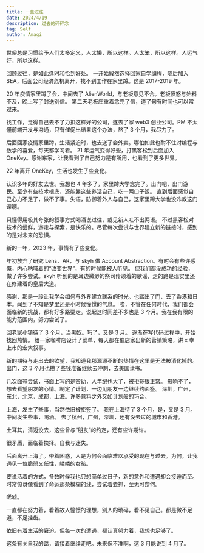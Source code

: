 ```yaml
---
title: 一些过往
date: 2024/4/19
description: 过去的碎碎念
tag: Self
author: Amagi
---
```


世俗总是习惯给予人们太多定义，人太懒，所以这样。人太笨，所以这样。人运气好，所以这样。

回顾过往，是如此逢时和恰到好处。
一开始毅然选择回家自学编程，随后加入 SEA，后面公司经济危机离开，找不到工作在家里蹲。这是 2017-2019 年。

20 年疫情家里蹲了会，中间去了 AlienWorld，与老板意见不合。老板愤怒与始料不及，晚上写了封送别信。
第二天老板庄重着念完了信，道了句有时间也可以常过来。

找工作，觉得自己去不了力扣这样好的公司，遂去了家 web3 创业公司。PM 不太懂前端开发与沟通，只有催促出结果这个办法，熬了 3 个月，我尽力了。

后面回家疫情家里蹲，生活紧迫时，也去送了会外卖。哪怕如此也耐不住对编程与数学的喜爱，每天都学习着。
21 年运气变得好些，打黑客松到后面加入 OneKey。感谢东家，让我看到了自己努力是有所用，也看到了更多世界。

22 年离开 OneKey，生活也发生了些变化。

认识多年的好友去世。我想也 4 年多了，家里蹲大学念完了。出门吧，出门游民。至少有些技术根底，还能靠这些养活自己，吃一两口子饭。
直到后面感觉自己心力不足了，做不了事。失语，防御着外人与自己，这家里蹲大学也没咋教这门课啊。

只懂得用极其夸张的叙事方式喝酒说过往，或见新人吐不出两语。
不过黑客松对技术的尝鲜，游走与探索，是快乐的。尽管每次尝试与世界建立新的链接时，感到的是对未来的恐惧。

新的一年，2023 年，事情有了些变化。

年初放弃了研究 Lens、AR，与 skyh 做 Account Abstraction。有时会有些许感慨，内心呐喊着的“改变世界”，有的时候能被人听见。
但我们都没成功的经验，做了许多尝试。skyh 听到的是耳边微渺的祭司传颂着的歌谣，走的路是现实里还在修建着的皇后大道。

感谢，那是一段让我学会如何与外界建立联系的时光。也踏出了门，去了香港和日本。闻到了不知是梦里还是小时候憧憬的气息。
唉，不管在任何时代，我们都会面临新的挑战，都有好多路要走。说起这时间差不多也是 3 个月。我在我有限的能力范围内，努力尝试了。

回老家小镇待了 3 个月，当黑奴。巧了，又是 3 月。
逐渐在写代码过程中，开始找回热情。
给一家咖啡店设计了菜单，每天都在催店家出新的营销策略，讲 x 幸上市的宏大叙事。

新的期待与走出去的欲望，我知道我那源源不断的热情在这里是无法被消化掉的。
出门，这 3 个月也攒了些钱准备继续去冲刺，去美国读书。

几次面签尝试，书面上写的是赞助，人年纪也大了，被拒签很正常。
影响不了，想去看望朋友的心情。制定了计划，一边见朋友一边继续约面签。
深圳，广州，东北，北京，成都，上海。许多意料之外又如计划般的巧合。

上海，发生了些事，当然依旧被拒签了。
我在上海待了 3 个月，是，又是 3 月。
中间发生些事，喝酒。
去了杭州，广州，深圳，还有没去过的城市和香港。

土耳其，清迈没去，这些曾与“朋友”的约定，还有些许期许。

很矛盾，面临着抉择。自我与迷失。

后面离开上海了。带着困惑，人是为何会面临难以承受的现在与过去。为何，让我遇见一位脆弱又任性，嶙嶙的女孩。

要说活着的方式，多数时候我也只想简单过日子，新的意外和遭遇却会接踵而至。时常惊讶像看到了命运那条模糊的线，尝试着去抓，至无可奈何。

唏嘘。

一直都在努力着，看着故人憧憬的理想，别人的琐碎，看不见自己。都是微不足道，不足挂齿。

依旧有着生活的窘迫。但每一次的遭遇，都认真努力着，我想也足够了。

这条有关自我的路，请接着继续走吧。未来保不准啊，这 3 月能说到 4 月了。
